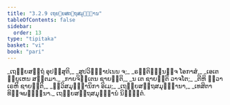 ```yaml
---
title: "3.2.9 ເຖຍ຺ຍສຕ຺ຖສມຸຏ຺ຐານ"
tableOfContents: false
sidebar:
  order: 13
type: "tipitaka"
basket: "vi"
book: "pari"
---
```



<DynamicBreadcrumb />

<Division number="266" book="pari">

<Paragraph number="1135" type="verses" book="pari">
_ເຖຍ຺ຍສຕ຺ຖໍ ອຸປສ຺ສຸຕິ,_  
_ສູປວິຎ຺ຎາປເນນ ຈ;_  
_ຣຕ຺ຕິຉນ຺ນຎ຺ຈ ໂອກາສໍ,_  
_ເອເຕ ພ຺ຍູເຫນ ສຕ຺ຕມາ._  

</Paragraph>

<Paragraph number="1136" type="verses" book="pari">
_ກາຍຈິຕ຺ເຕນ ຊາຍນ຺ຕິ,_  
_ນ ເຕ ຊາຍນ຺ຕິ ວາຈໂຕ;_  
_ຕີຫິ ທ຺ວາເຣຫິ ຊາຍນ຺ຕິ,_  
_ທ຺ວິສມຸຏ຺ຐານິກາ ອິເມ;_  
_ເຖຍ຺ຍສຕ຺ຖສມຸຏ຺ຐານາ,_  
_ເທສິຕາທິຈ຺ຈພນ຺ຘຸນາ._  


</Paragraph>
</Division>

<Paragraph number="1137" type="center" book="pari">
ເຖຍ຺ຍສຕ຺ຖສມຸຏ຺ຐານໍ ນິຏ຺ຐິຕໍ.
</Paragraph>